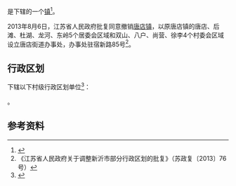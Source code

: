 {{中国乡级行政区|32/03/81/104/000}}

'''{{PAGENAMEBASE}}'''是{{PRC admin/fullname|32/03/81/104/000|3}}下辖的一个[[行政建制镇|镇]]<ref>{{PRC admin/ref sgc|{{PRC admin/parent|32/03/81/104/000}}}}</ref>。

2013年8月6日，江苏省人民政府批复同意撤销[[唐店镇|唐店镇]]，以原唐店镇的唐店、后滩、杜湖、龙河、东岭5个居委会区域和双山、八户、尚营、徐李4个村委会区域设立唐店街道办事处，办事处驻宿新路85号<ref>《江苏省人民政府关于调整新沂市部分行政区划的批复》（苏政复〔2013〕76号）</ref>。

== 行政区划 ==
{{PAGENAMEBASE}}下辖以下村级行政区划单位<ref>{{PRC admin/ref sgc|32/03/81/104/000}}</ref>：

{{PRC admin/children|32/03/81/104/000}}。

== 参考资料 ==
{{reflist}}

{{江苏行政区划小作品}}
{{PRC admin/navcat|32/03/81/104/000}}